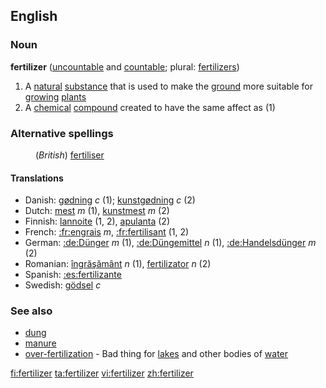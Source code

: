 ==English==

===Noun===
'''fertilizer''' ([[uncountable]] and [[countable]]; plural: [[fertilizers]])

#A [[natural]] [[substance]] that is used to make the [[ground]] more suitable for [[grow]]ing [[plant]]s
#A [[chemical]] [[compound]] created to have the same affect as (1)

===Alternative spellings===
:(''British'') [[fertiliser]]

====Translations====
*Danish: [[gødning]] ''c'' (1); [[kunstgødning]] ''c'' (2)
*Dutch: [[mest]] ''m'' (1), [[kunstmest]] ''m'' (2)
*Finnish: [[lannoite]] (1, 2), [[apulanta]] (2)
*French: [[:fr:engrais]] ''m'', [[:fr:fertilisant]] (1, 2)
*German: [[:de:Dünger]] ''m'' (1), [[:de:Düngemittel]] ''n'' (1), [[:de:Handelsdünger]] ''m'' (2)
*Romanian: [[îngrăşământ]] ''n'' (1), [[fertilizator]] ''n'' (2)
*Spanish: [[:es:fertilizante]]
*Swedish: [[gödsel]] ''c''

===See also===
*[[dung]]
*[[manure]]
*[[over-fertilization]] - Bad thing for [[lake]]s and other bodies of [[water]]

[[fi:fertilizer]]
[[ta:fertilizer]]
[[vi:fertilizer]]
[[zh:fertilizer]]